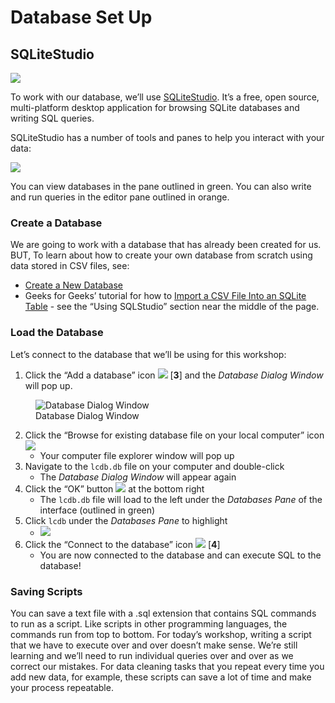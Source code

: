 # Database Set Up

## SQLiteStudio

![](images/sqlitestudio-logo.png)

To work with our database, we'll use [SQLiteStudio][]. It's a free, open
source, multi-platform desktop application for browsing SQLite databases and
writing SQL queries.

[SQLiteStudio]: https://sqlitestudio.pl/about/

SQLiteStudio has a number of tools and panes to help you interact with your
data:

![](images/sqlitestudio-interface.png)

You can view databases in the pane outlined in green. You can also write and
run queries in the editor pane outlined in orange.

### Create a Database

We are going to work with a database that has already been created for us. BUT, To learn about how to create your own database from scratch using data stored in CSV files, see:

* [Create a New Database](https://github.com/pawelsalawa/sqlitestudio/wiki/User_Manual#creating-new-database)
* Geeks for Geeks' tutorial for how to [Import a CSV File Into an SQLite Table](https://www.geeksforgeeks.org/import-a-csv-file-into-an-sqlite-table/) - see the "Using SQLStudio" section near the middle of the page.

### Load the Database

Let's connect to the database that we'll be using for this workshop:

1. Click the "Add a database" icon ![](images/sqlitestudio-add-db-icon.png) [**3**] and the *Database Dialog Window* will pop up. 

![Database Dialog Window](images/sqlitestudio-db-dialog.png) 
    
2. Click the "Browse for existing database file on your local computer" icon ![](images/sqlitestudio-folder-icon.png)
    - Your computer file explorer window will pop up
    
3. Navigate to the  `lcdb.db` file on your computer and double-click
    - The *Database Dialog Window* will appear again
    
4. Click the "OK" button ![](images/sqlitestudio-db-dialog-ok-button.png) at the bottom right
    - The `lcdb.db` file will load to the left under the *Databases Pane* of the interface (outlined in green)
    
5. Click `lcdb` under the *Databases Pane* to highlight
    - ![](images/sqlitestudio-lcdb-highligh.png)
    
6. Click the "Connect to the database" icon ![](images/sqlitestudio-connect-db-icon.png) [**4**]
    - You are now connected to the database and can execute SQL to the database!


### Saving Scripts

You can save a text file with a .sql extension that contains SQL commands to run as a script. Like scripts in other programming languages, the commands run from top to bottom. For today's workshop, writing a script that we have to execute over and over doesn't make sense. We're still learning and we'll need to run individual queries over and over as we correct our mistakes.  For data cleaning tasks that you repeat every time you add new data, for example, these scripts can save a lot of time and make your process repeatable.

